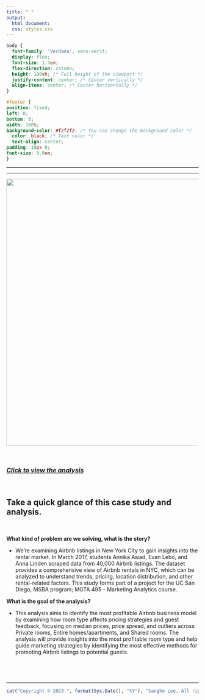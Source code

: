 ```yaml
---
title: " "
output:
  html_document:
  css: styles.css
---
```


```css
body {
  font-family: 'Verdana', sans-serif;
  display: flex;
  font-size: 1.7em;
  flex-direction: column;
  height: 100vh; /* Full height of the viewport */
  justify-content: center; /* Center vertically */
  align-items: center; /* Center horizontally */
}

#footer {
position: fixed;
left: 0;
bottom: 0;
width: 100%;
background-color: #f2f2f2; /* You can change the background color */
  color: black; /* Text color */
  text-align: center;
padding: 10px 0;
font-size: 0.9em;
}


```

------------------------------------------------------------------------

------------------------------------------------------------------------

![](Photo/marketing_analytics_mle_2.png){width="700"}

<br>

### [*Click to view the analysis*](https://business-analytics-slee.shinyapps.io/data_models_decisions_marketing_mle_2/)

<br>

## **Take a quick glance of this case study and analysis.**

<br>

**What kind of problem are we solving, what is the story?** <br>

-   We're examining Airbnb listings in New York City to gain insights into the rental market. In March 2017, students Annika Awad, Evan Lebo, and Anna Linden scraped data from 40,000 Airbnb listings. The dataset provides a comprehensive view of Airbnb rentals in NYC, which can be analyzed to understand trends, pricing, location distribution, and other rental-related factors. This study forms part of a project for the UC San Diego, MSBA program; MGTA 495 - Marketing Analytics course. <br>

**What is the goal of the analysis?** <br>

-  This analysis aims to identify the most profitable Airbnb business model by examining how room type affects pricing strategies and guest feedback, focusing on median prices, price spread, and outliers across Private rooms, Entire homes/apartments, and Shared rooms. The analysis will provide insights into the most profitable room type and help guide marketing strategies by identifying the most effective methods for promoting Airbnb listings to potential guests.

## <br> 

------------------------------------------------------------------------

::: {#footer}
```r
cat("Copyright © 2023-", format(Sys.Date(), "%Y"), "Sangho Lee, All rights reserved.")
```
:::
